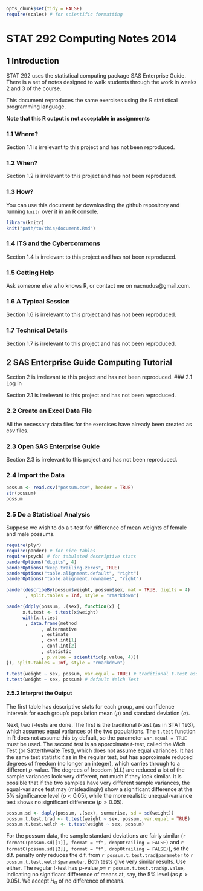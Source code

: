 ```r
opts_chunk$set(tidy = FALSE)
require(scales) # for scientific formatting
```

# STAT 292 Computing Notes 2014

## 1 Introduction

STAT 292 uses the statistical computing package SAS Enterprise Guide.  There is a set of notes designed to walk students through the work in weeks 2 and 3 of the course.

This document reproduces the same exercises using the R statistical programming language.

**Note that this R output is not acceptable in assignments**

### 1.1 Where?

Section 1.1 is irrelevant to this project and has not been reproduced.

### 1.2 When?

Section 1.2 is irrelevant to this project and has not been reproduced.

### 1.3 How?

You can use this document by downloading the github repository and running `knitr` over it in an R console.

```r
library(knitr)
knit("path/to/this/document.Rmd")
```

### 1.4 ITS and the Cybercommons

Section 1.4 is irrelevant to this project and has not been reproduced.

### 1.5 Getting Help

Ask someone else who knows R, or contact me on nacnudus@gmail.com.


### 1.6 A Typical Session

Section 1.6 is irrelevant to this project and has not been reproduced.

### 1.7 Technical Details

Section 1.7 is irrelevant to this project and has not been reproduced.

## 2 SAS Enterprise Guide Computing Tutorial

Section 2 is irrelevant to this project and has not been reproduced.
### 2.1 Log in

Section 2.1 is irrelevant to this project and has not been reproduced.

### 2.2 Create an Excel Data File

All the necessary data files for the exercises have already been created as csv files.

### 2.3 Open SAS Enterprise Guide

Section 2.3 is irrelevant to this project and has not been reproduced.

### 2.4 Import the Data

```r
possum <- read.csv("possum.csv", header = TRUE)
str(possum)
possum
```

### 2.5 Do a Statistical Analysis

Suppose we wish to do a t-test for difference of mean weights of female and male possums.

```r
require(plyr)
require(pander) # for nice tables
require(psych) # for tabulated descriptive stats
panderOptions("digits", 4)
panderOptions("keep.trailing.zeros", TRUE)
panderOptions("table.alignment.default", "right")
panderOptions("table.alignment.rownames", "right")

pander(describeBy(possum$weight, possum$sex, mat = TRUE, digits = 4)
       , split.tables = Inf, style = "rmarkdown")

pander(ddply(possum, .(sex), function(x) {
      x.t.test <- t.test(x$weight)
      with(x.t.test
       , data.frame(method
             , alternative
             , estimate
             , conf.int[1]
             , conf.int[2]
             , statistic
             , p.value = scientific(p.value, 4)))
}), split.tables = Inf, style = "rmarkdown")
```

```r
t.test(weight ~ sex, possum, var.equal = TRUE) # traditional t-test assumes equal variances
t.test(weight ~ sex, possum) # default Welch Test
```

#### 2.5.2 Interpret the Output

The first table has descriptive stats for each group, and confidence intervals for each group's population mean ($\mu$) and standard deviation ($\sigma$).

Next, two $t$-tests are done.  The first is the traditional $t$-test (as in STAT 193), which assumes equal variances of the two populations.  The `t.test` function in R does not assume this by default, so the parameter `var.equal = TRUE` must be used.  The second test is an approximate $t$-test, called the Wlch Test (or Satterthwaite Test), which does not assume equal variances.  It has the same test statistic $t$ as in the regular test, but has approximate reduced degrees of freedom (no longer an integer), which carries through to a different $p$-value.  The degrees of freedom (d.f.) are reduced a lot of the sample variances look very different, not much if they look similar. It is possible that if the two samples have very different sample variances, the equal-variance test may (misleadingly) show a significant difference at the 5% significance level ($p < 0.05$), while the more realistic unequal-variance test shows no significant difference ($p > 0.05$).

```r
possum.sd <- daply(possum, .(sex), summarise, sd = sd(weight))
possum.t.test.trad <- t.test(weight ~ sex, possum, var.equal = TRUE)
possum.t.test.welch <- t.test(weight ~ sex, possum)
```

For the possum data, the sample standard deviations are fairly similar (`r formatC(possum.sd[[1]], format = "f", drop0trailing = FALSE)` and `r formatC(possum.sd[[2]], format = "f", drop0trailing = FALSE)`), so the d.f. penalty only reduces the d.f. from `r possum.t.test.trad$parameter` to `r possum.t.test.welch$parameter`.  Both tests give very similar results.  Use either.  The regular $t$-test has $p$-value $p =$ `r possum.t.test.trad$p.value`, indicating no significant difference of means at, say, the $5\%$ level (as $p > 0.05$).  We accept $H_0$ of no difference of means.

